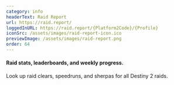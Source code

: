 ```yaml
---
category: info
headerText: Raid Report
url: https://raid.report/
loggedInURL: https://raid.report/{Platform2Code}/{Profile}
iconSrc: /assets/images/raid-report-icon.ico
previewImage: /assets/images/raid-report.png
order: 64
---
```


#### Raid stats, leaderboards, and weekly progress.

Look up raid clears, speedruns, and sherpas for all Destiny 2 raids.
